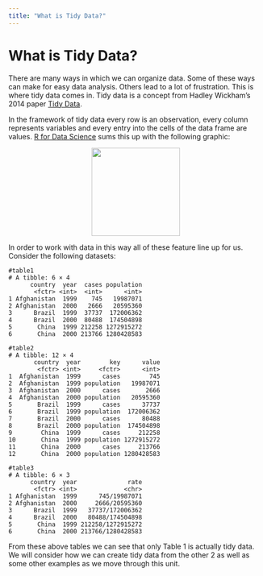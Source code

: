 ```yaml
---
title: "What is Tidy Data?"
---
```



# What is Tidy Data?


There are many ways in which we can organize data. Some of these ways can make for easy data analysis. Others lead to a lot of frustration. This is where tidy data comes in. Tidy data is a concept from  Hadley Wickham's 2014 paper [Tidy Data](https://vita.had.co.nz/papers/tidy-data.pdf). 

In the framework of tidy data every row is an observation, every column represents variables and every entry into the cells of the data frame are values. [R for Data Science](http://r4ds.had.co.nz/tidy-data.html#fig:tidy-structure) sums this up with the following graphic:

<center>
<img src="{{site.baseurl}}/img/tidy-1.png" style="height:175px">
</center>


In order to work with data in this way all of these feature line up for us. Consider the following datasets:


```
#table1
# A tibble: 6 × 4
      country  year  cases population
       <fctr> <int>  <int>      <int>
1 Afghanistan  1999    745   19987071
2 Afghanistan  2000   2666   20595360
3      Brazil  1999  37737  172006362
4      Brazil  2000  80488  174504898
5       China  1999 212258 1272915272
6       China  2000 213766 1280428583
```

```
#table2
# A tibble: 12 × 4
       country  year        key      value
        <fctr> <int>     <fctr>      <int>
1  Afghanistan  1999      cases        745
2  Afghanistan  1999 population   19987071
3  Afghanistan  2000      cases       2666
4  Afghanistan  2000 population   20595360
5       Brazil  1999      cases      37737
6       Brazil  1999 population  172006362
7       Brazil  2000      cases      80488
8       Brazil  2000 population  174504898
9        China  1999      cases     212258
10       China  1999 population 1272915272
11       China  2000      cases     213766
12       China  2000 population 1280428583
```
```
#table3
# A tibble: 6 × 3
      country  year              rate
       <fctr> <int>             <chr>
1 Afghanistan  1999      745/19987071
2 Afghanistan  2000     2666/20595360
3      Brazil  1999   37737/172006362
4      Brazil  2000   80488/174504898
5       China  1999 212258/1272915272
6       China  2000 213766/1280428583
```

From these above tables we can see that only Table 1 is actually tidy data. We will consider how we can create tidy data from the other 2 as well as some other examples as we move through this unit. 